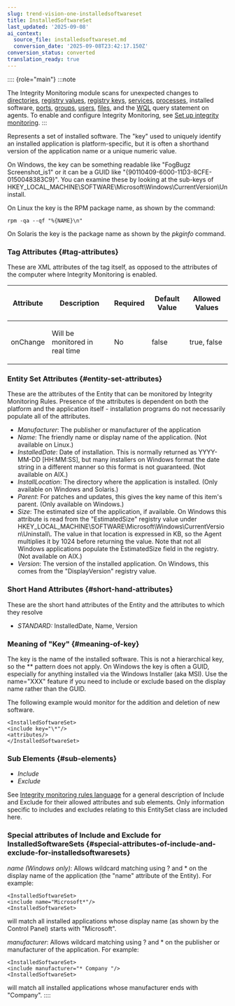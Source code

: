 ```yaml
---
slug: trend-vision-one-installedsoftwareset
title: InstalledSoftwareSet
last_updated: '2025-09-08'
ai_context:
  source_file: installedsoftwareset.md
  conversion_date: '2025-09-08T23:42:17.150Z'
conversion_status: converted
translation_ready: true
---
```


:::: {role="main"}
:::note

The Integrity Monitoring module scans for unexpected changes to [directories](directoryset.mdx), [registry values](registryvalueset.mdx), [registry keys](registrykeyset.mdx), [services](serviceset.mdx), [processes](processset.mdx), installed software, [ports](portset.mdx), [groups](groupset.mdx), [users](userset.mdx), [files](fileset.mdx), and the [WQL](wqlset.mdx) query statement on agents. To enable and configure Integrity Monitoring, see [Set up integrity monitoring](set-up-integrity-monitoring.mdx).
:::

Represents a set of installed software. The "key" used to uniquely identify an installed application is platform-specific, but it is often a shorthand version of the application name or a unique numeric value.

On Windows, the key can be something readable like "FogBugz Screenshot_is1" or it can be a GUID like "{90110409-6000-11D3-8CFE-0150048383C9}". You can examine these by looking at the sub-keys of HKEY_LOCAL_MACHINE\SOFTWARE\Microsoft\Windows\CurrentVersion\Uninstall.

On Linux the key is the RPM package name, as shown by the command:

`rpm -qa --qf "%{NAME}\n"`

On Solaris the key is the package name as shown by the *pkginfo* command.

### Tag Attributes {#tag-attributes}

These are XML attributes of the tag itself, as opposed to the attributes of the computer where Integrity Monitoring is enabled.

<table>
<thead>
<tr>
<th><p>Attribute</p></th>
<th><p>Description</p></th>
<th><p>Required</p></th>
<th><p>Default Value</p></th>
<th><p>Allowed Values</p></th>
</tr>
</thead>
<tbody>
<tr>
<td><p>onChange</p></td>
<td><p>Will be monitored in real time</p></td>
<td><p>No</p></td>
<td><p>false</p></td>
<td><p>true, false</p></td>
</tr>
</tbody>
</table>

### Entity Set Attributes {#entity-set-attributes}

These are the attributes of the Entity that can be monitored by Integrity Monitoring Rules. Presence of the attributes is dependent on both the platform and the application itself - installation programs do not necessarily populate all of the attributes.

- *Manufacturer*: The publisher or manufacturer of the application
- *Name*: The friendly name or display name of the application. (Not available on Linux.)
- *InstalledDate*: Date of installation. This is normally returned as YYYY-MM-DD \[HH:MM:SS\], but many installers on Windows format the date string in a different manner so this format is not guaranteed. (Not available on AIX.)
- *InstallLocation*: The directory where the application is installed. (Only available on Windows and Solaris.)
- *Parent*: For patches and updates, this gives the key name of this item's parent. (Only available on Windows.)
- *Size*: The estimated size of the application, if available. On Windows this attribute is read from the "EstimatedSize" registry value under HKEY_LOCAL_MACHINE\SOFTWARE\Microsoft\Windows\CurrentVersion\Uninstall\\. The value in that location is expressed in KB, so the Agent multiplies it by 1024 before returning the value. Note that not all Windows applications populate the EstimatedSize field in the registry. (Not available on AIX.)
- *Version*: The version of the installed application. On Windows, this comes from the "DisplayVersion" registry value.

### Short Hand Attributes {#short-hand-attributes}

These are the short hand attributes of the Entity and the attributes to which they resolve

- *STANDARD:* InstalledDate, Name, Version

### Meaning of "Key" {#meaning-of-key}

The key is the name of the installed software. This is not a hierarchical key, so the \*\* pattern does not apply. On Windows the key is often a GUID, especially for anything installed via the Windows Installer (aka MSI). Use the name="XXX" feature if you need to include or exclude based on the display name rather than the GUID.

The following example would monitor for the addition and deletion of new software.

``` codeblock
<InstalledSoftwareSet>
<include key="\*"/>
<attributes/>
</InstalledSoftwareSet>
```

### Sub Elements {#sub-elements}

- *Include*
- *Exclude*

See [Integrity monitoring rules language](integrity-monitoring-language-swp.mdx) for a general description of Include and Exclude for their allowed attributes and sub elements. Only information specific to includes and excludes relating to this EntitySet class are included here.

### Special attributes of Include and Exclude for InstalledSoftwareSets {#special-attributes-of-include-and-exclude-for-installedsoftwaresets}

*name (Windows only)*: Allows wildcard matching using ? and \* on the display name of the application (the "name" attribute of the Entity). For example:

``` codeblock
<InstalledSoftwareSet>
<include name="Microsoft*"/>
<InstalledSoftwareSet>
```

will match all installed applications whose display name (as shown by the Control Panel) starts with "Microsoft".

*manufacturer*: Allows wildcard matching using ? and \* on the publisher or manufacturer of the application. For example:

``` codeblock
<InstalledSoftwareSet>
<include manufacturer="* Company "/>
<InstalledSoftwareSet>
```

will match all installed applications whose manufacturer ends with "Company".
::::
